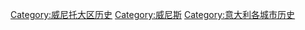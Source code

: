 [[Category:威尼托大区历史|Category:威尼托大区历史]]
[[Category:威尼斯|Category:威尼斯]]
[[Category:意大利各城市历史|Category:意大利各城市历史]]